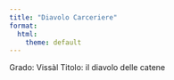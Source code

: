```yaml
---
title: "Diavolo Carceriere"
format:
  html:
    theme: default
---
```


Grado: Vissàl
Titolo: il diavolo delle catene 